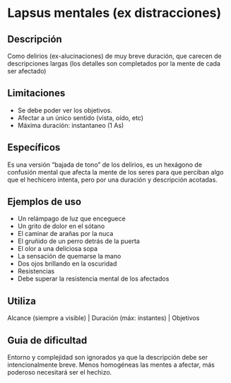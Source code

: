 # Lapsus mentales (ex distracciones)

## Descripción

Como delirios (ex-alucinaciones) de muy breve duración, que carecen de descripciones largas (los detalles son completados por la mente de cada ser afectado)

## Limitaciones

- Se debe poder ver los objetivos.
- Afectar a un único sentido (vista, oído, etc)
- Máxima duración: instantaneo (1 As)

## Específicos

Es una versión “bajada de tono” de los delirios, es un hexágono de confusión mental que afecta la mente de los seres para que perciban algo que el hechicero intenta, pero por una duración y descripción acotadas.

## Ejemplos de uso

- Un relámpago de luz que enceguece
- Un grito de dolor en el sótano
- El caminar de arañas por la nuca
- El gruñido de un perro detrás de la puerta
- El olor a una deliciosa sopa
- La sensación de quemarse la mano
- Dos ojos brillando en la oscuridad
- Resistencias
- Debe superar la resistencia mental de los afectados

## Utiliza

Alcance (siempre a visible) | Duración (máx: instantes) | Objetivos

## Guia de dificultad

Entorno y complejidad son ignorados ya que la descripción debe ser intencionalmente breve.
Menos homogéneas las mentes a afectar, más poderoso necesitará ser el hechizo.
